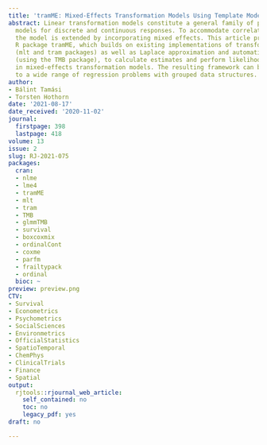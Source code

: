 ```yaml
---
title: 'tramME: Mixed-Effects Transformation Models Using Template Model Builder'
abstract: Linear transformation models constitute a general family of parametric regression
  models for discrete and continuous responses. To accommodate correlated responses,
  the model is extended by incorporating mixed effects. This article presents the
  R package tramME, which builds on existing implementations of transformation models
  (mlt and tram packages) as well as Laplace approximation and automatic differentiation
  (using the TMB package), to calculate estimates and perform likelihood inference
  in mixed-effects transformation models. The resulting framework can be readily applied
  to a wide range of regression problems with grouped data structures.
author:
- Bálint Tamási
- Torsten Hothorn
date: '2021-08-17'
date_received: '2020-11-02'
journal:
  firstpage: 398
  lastpage: 418
volume: 13
issue: 2
slug: RJ-2021-075
packages:
  cran:
  - nlme
  - lme4
  - tramME
  - mlt
  - tram
  - TMB
  - glmmTMB
  - survival
  - boxcoxmix
  - ordinalCont
  - coxme
  - parfm
  - frailtypack
  - ordinal
  bioc: ~
preview: preview.png
CTV:
- Survival
- Econometrics
- Psychometrics
- SocialSciences
- Environmetrics
- OfficialStatistics
- SpatioTemporal
- ChemPhys
- ClinicalTrials
- Finance
- Spatial
output:
  rjtools::rjournal_web_article:
    self_contained: no
    toc: no
    legacy_pdf: yes
draft: no

---
```

